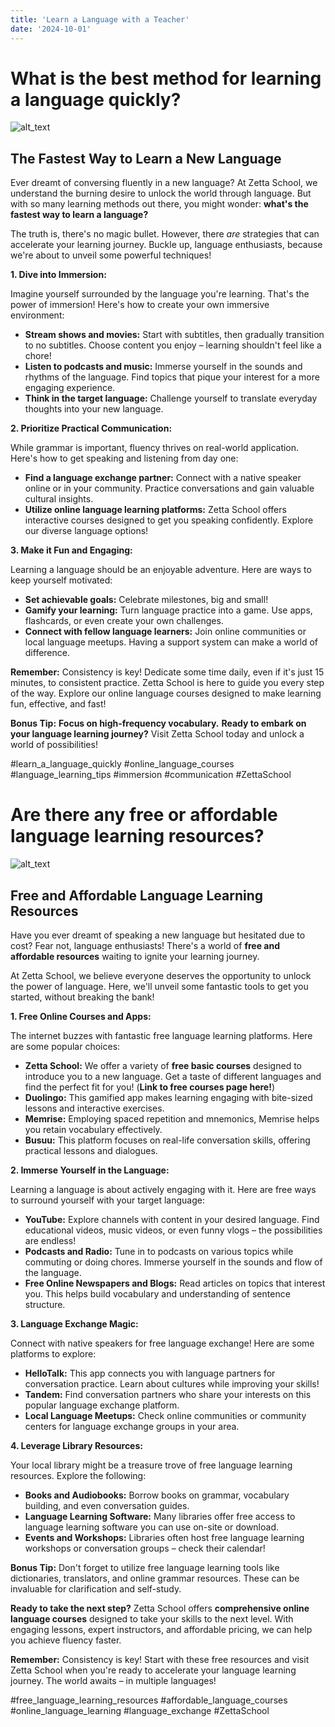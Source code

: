 ```yaml
---
title: 'Learn a Language with a Teacher'
date: '2024-10-01'
---
```


# What is the best method for learning a language quickly?

![alt_text](/images/image1.png 'image_tooltip')

## The Fastest Way to Learn a New Language

Ever dreamt of conversing fluently in a new language? At Zetta School, we understand the burning desire to unlock the world through language. But with so many learning methods out there, you might wonder: **what's the fastest way to learn a language?**

The truth is, there's no magic bullet. However, there _are_ strategies that can accelerate your learning journey. Buckle up, language enthusiasts, because we're about to unveil some powerful techniques!

**1. Dive into Immersion:**

Imagine yourself surrounded by the language you're learning. That's the power of immersion! Here's how to create your own immersive environment:

- **Stream shows and movies:** Start with subtitles, then gradually transition to no subtitles. Choose content you enjoy – learning shouldn't feel like a chore!
- **Listen to podcasts and music:** Immerse yourself in the sounds and rhythms of the language. Find topics that pique your interest for a more engaging experience.
- **Think in the target language:** Challenge yourself to translate everyday thoughts into your new language.

**2. Prioritize Practical Communication:**

While grammar is important, fluency thrives on real-world application. Here's how to get speaking and listening from day one:

- **Find a language exchange partner:** Connect with a native speaker online or in your community. Practice conversations and gain valuable cultural insights.
- **Utilize online language learning platforms:** Zetta School offers interactive courses designed to get you speaking confidently. Explore our diverse language options!

**3. Make it Fun and Engaging:**

Learning a language should be an enjoyable adventure. Here are ways to keep yourself motivated:

- **Set achievable goals:** Celebrate milestones, big and small!
- **Gamify your learning:** Turn language practice into a game. Use apps, flashcards, or even create your own challenges.
- **Connect with fellow language learners:** Join online communities or local language meetups. Having a support system can make a world of difference.

**Remember:** Consistency is key! Dedicate some time daily, even if it's just 15 minutes, to consistent practice. Zetta School is here to guide you every step of the way. Explore our online language courses designed to make learning fun, effective, and fast!

**Bonus Tip:** **Focus on high-frequency vocabulary.** **Ready to embark on your language learning journey?** Visit Zetta School today and unlock a world of possibilities!

#learn_a_language_quickly #online_language_courses #language_learning_tips #immersion #communication #ZettaSchool


# Are there any free or affordable language learning resources?

![alt_text](/images/image2.png 'image_tooltip')

## Free and Affordable Language Learning Resources

Have you ever dreamt of speaking a new language but hesitated due to cost? Fear not, language enthusiasts! There's a world of **free and affordable resources** waiting to ignite your learning journey.

At Zetta School, we believe everyone deserves the opportunity to unlock the power of language. Here, we'll unveil some fantastic tools to get you started, without breaking the bank!

**1. Free Online Courses and Apps:**

The internet buzzes with fantastic free language learning platforms. Here are some popular choices:

- **Zetta School:** We offer a variety of **free basic courses** designed to introduce you to a new language. Get a taste of different languages and find the perfect fit for you! (**Link to free courses page here!**)
- **Duolingo:** This gamified app makes learning engaging with bite-sized lessons and interactive exercises.
- **Memrise:** Employing spaced repetition and mnemonics, Memrise helps you retain vocabulary effectively.
- **Busuu:** This platform focuses on real-life conversation skills, offering practical lessons and dialogues.

**2. Immerse Yourself in the Language:**

Learning a language is about actively engaging with it. Here are free ways to surround yourself with your target language:

- **YouTube:** Explore channels with content in your desired language. Find educational videos, music videos, or even funny vlogs – the possibilities are endless!
- **Podcasts and Radio:** Tune in to podcasts on various topics while commuting or doing chores. Immerse yourself in the sounds and flow of the language.
- **Free Online Newspapers and Blogs:** Read articles on topics that interest you. This helps build vocabulary and understanding of sentence structure.

**3. Language Exchange Magic:**

Connect with native speakers for free language exchange! Here are some platforms to explore:

- **HelloTalk:** This app connects you with language partners for conversation practice. Learn about cultures while improving your skills!
- **Tandem:** Find conversation partners who share your interests on this popular language exchange platform.
- **Local Language Meetups:** Check online communities or community centers for language exchange groups in your area.

**4. Leverage Library Resources:**

Your local library might be a treasure trove of free language learning resources. Explore the following:

- **Books and Audiobooks:** Borrow books on grammar, vocabulary building, and even conversation guides.
- **Language Learning Software:** Many libraries offer free access to language learning software you can use on-site or download.
- **Events and Workshops:** Libraries often host free language learning workshops or conversation groups – check their calendar!

**Bonus Tip:** Don't forget to utilize free language learning tools like dictionaries, translators, and online grammar resources. These can be invaluable for clarification and self-study.

**Ready to take the next step?** Zetta School offers **comprehensive online language courses** designed to take your skills to the next level. With engaging lessons, expert instructors, and affordable pricing, we can help you achieve fluency faster.

**Remember:** Consistency is key! Start with these free resources and visit Zetta School when you're ready to accelerate your language learning journey. The world awaits – in multiple languages!

#free_language_learning_resources #affordable_language_courses #online_language_learning #language_exchange #ZettaSchool

